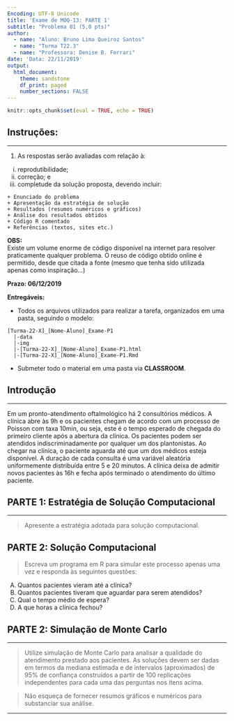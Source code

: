 ```yaml
---
Encoding: UTF-8 Unicode
title: 'Exame de MOQ-13: PARTE 1'
subtitle: "Problema 01 (5,0 pts)"
author: 
  - name: "Aluno: Bruno Lima Queiroz Santos"
  - name: "Turma T22.3"
  - name: "Professora: Denise B. Ferrari"
date: 'Data: 22/11/2019'
output:
  html_document:
    theme: sandstone
    df_print: paged
    number_sections: FALSE  
---
```

```r
knitr::opts_chunk$set(eval = TRUE, echo = TRUE)
```



## Instruções:

----

1. As respostas serão avaliadas com relação à:  
  (i) reprodutibilidade;  
  (ii) correção; e  
  (iii) completude da solução proposta, devendo incluir:

    + Enunciado do problema  
    + Apresentação da estratégia de solução  
    + Resultados (resumos numéricos e gráficos)  
    + Análise dos resultados obtidos  
    + Código R comentado  
    + Referências (textos, sites etc.)

**OBS:**  
Existe um volume enorme de código disponível na internet para resolver praticamente qualquer problema. O reuso de código obtido online é permitido, desde que citada a fonte (mesmo que tenha sido utilizada apenas como inspiração...)

**Prazo: 06/12/2019**

**Entregáveis:**

+ Todos os arquivos utilizados para realizar a tarefa, organizados em uma pasta, seguindo o modelo:  
```
[Turma-22-X]_[Nome-Aluno]_Exame-P1
  |-data
  |-img
  |-[Turma-22-X]_[Nome-Aluno]_Exame-P1.html
  |-[Turma-22-X]_[Nome-Aluno]_Exame-P1.Rmd
```  
+ Submeter todo o material em uma pasta via **CLASSROOM**.


## Introdução

----

Em um pronto-atendimento oftalmológico há 2 consultórios médicos. A clínica abre às 9h e os pacientes chegam de acordo com um processo de Poisson com taxa 10min, ou seja, este é o tempo esperado de chegada do primeiro cliente após a abertura da clínica. Os pacientes podem ser atendidos indiscriminadamente por qualquer um dos plantonistas. Ao chegar na clínica, o paciente aguarda até que um dos médicos esteja disponível. A duração de cada consulta é uma variável aleatória uniformemente distribuída entre 5 e 20 minutos. A clínica deixa de admitir novos pacientes às 16h e fecha após terminado o atendimento do último paciente.

## PARTE 1:  Estratégia de Solução Computacional

----

> Apresente a estratégia adotada para solução computacional.


## PARTE 2: Solução Computacional

> Escreva um programa em R para simular este processo apenas uma vez e responda às seguintes questões:

A) Quantos pacientes vieram até a clínica?  
B) Quantos pacientes tiveram que aguardar para serem atendidos?  
C) Qual o tempo médio de espera?  
D) A que horas a clínica fechou? 

## PARTE 2: Simulação de Monte Carlo

----

> Utilize simulação de Monte Carlo para analisar a qualidade do atendimento prestado aos pacientes. As soluções devem ser dadas em termos da mediana estimada e de intervalos (aproximados) de 95% de confiança construídos a partir de 100 replicações independentes para cada uma das perguntas nos itens acima.

> Não esqueça de fornecer resumos gráficos e numéricos para substanciar sua análise. 

----

